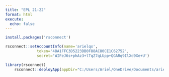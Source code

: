 ```yaml
---
title: "EPL 21-22"
format: html
execute:
  echo: false
---
```


```r
install.packages('rsconnect')

rsconnect::setAccountInfo(name='arielqx',
			  token='48A1FFC3D5223DB0F88AC80CE1C62752',
			  secret='WIFeJ6s+phAz3+lTqZ7qLUpp+QGARq9IlXd9Xe+U')

library(rsconnect)
    rsconnect::deployApp(appDir="C:/Users/Ariel/OneDrive/Documents/arielqx.github.io/arielqx.github.io/app1.R", appFiles=c('app1.R'), account = 'arielqx', server = 'shinyapps.io')
```
